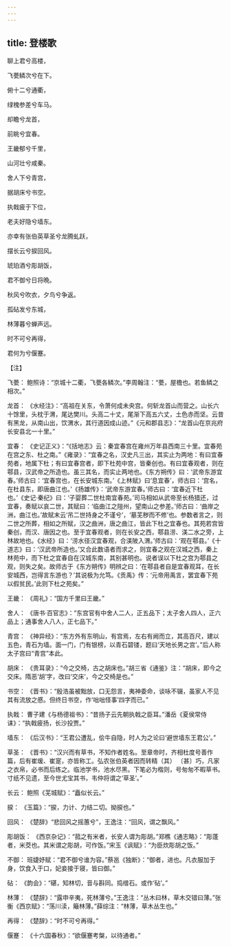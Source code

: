 ```yaml
---
---
---
```

title: 登楼歌
---




聊上君兮高楼，

飞甍鳞次兮在下。

俯十二兮通衢，

绿槐参差兮车马。

却瞻兮龙首，

前眺兮宜春。

王畿郁兮千里，

山河壮兮咸秦。

舍人下兮青宫，

据胡床兮书空。

执戟疲于下位，

老夫好隐兮墙东。

亦幸有张伯英草圣兮龙腾虬跃，

摆长云兮捩回风。

琥珀酒兮彫胡饭，

君不御兮日将晩。

秋风兮吹衣，夕鸟兮争返。

孤砧发兮东城，

林薄暮兮蝉声远。

时不可兮再得，

君何为兮偃蹇。

【注】

飞甍： 鲍照诗：“京城十二衢，飞甍各鳞次。”李周翰注：“甍，屋檐也。若鱼鳞之相次。”

龙首： 《水经注》：“高祖在关东，令萧何成未央宫。何斩龙首山而营之。山长六十馀里，头枕于渭，尾达樊川。头高二十丈，尾渐下高五六丈，土色赤而坚。云昔有黑龙，从南山出，饮渭水，其行道因成山迹。”《元和郡县志》：“龙首山在京兆府长安县北一十里。”

宜春： 《史记正义》：“《括地志》云：秦宜春宫在雍州万年县西南三十里。宜春苑在宫之东、杜之南。”《雍录》：“宜春之名，汉史凡三出，其实止为两地：有曰宜春苑者，地属下杜；有曰宜春宫者，即下杜苑中宫，皆秦创也。有曰宜春观者，则在鄠县，汉武帝之所造也。虽三其名，而实止两地也。《东方朔传》曰：‘武帝东游宜春。’师古曰：‘宜春宫也，在长安城东南。’《上林赋》曰‘息宜春’，师古曰：‘宫名，在杜县东，即唐曲江也。’《扬雄传》：‘武帝东游宜春。’师古曰：‘宜春近下杜也。’《史记·秦纪》曰：‘子婴葬二世杜南宜春苑。’司马相如从武帝至长杨猎还，过宜春，奏赋以哀二世，其赋曰：‘临曲江之隑州，望南山之参差。’师古曰：‘曲岸之洲，曲江也。’故赋末云‘吊二世持身之不谨兮’，‘墓芜秽而不修’也。参数者言之，则二世之所葬，相如之所赋，汉之曲洲，唐之曲江，皆此下杜之宜春也。其苑若宫皆秦创，而汉、唐因之也。至于宜春观者，则在长安之西，鄠县涝、渼二水之旁，上林故地也。《水经》曰：‘涝水径汉宜春观，合渼陂入渭。’师古曰：‘观在鄠县。’《十道志》曰：‘汉武帝所造也。’又合此数语者而求之，则宜春之观在汉城之西，秦上林苑中，而下杜之宜春自在汉城东南，其别甚明也。说者误以下杜之宫为鄠县之观，则失之矣。故师古于《东方朔传》明辨之曰：‘在鄠县者自是宜春观耳，在长安城西，岂得言东游也？’其说极为允笃。《贡禹》传：‘元帝用禹言，罢宜春下苑以假贫民。’此则下杜之苑矣。”

王畿： 《周礼》：“国方千里曰王畿。”

舍人： 《唐书·百官志》：“东宫官有中舍人二人，正五品下；太子舍人四人，正六品上；通事舍人八人，正七品下。”

青宫： 《神异经》：“东方外有东明山，有宫焉，左右有阙而立，其高百尺，建以五色，青石为墙。面一门，门有银榜，以青石碧镂，题曰‘天地长男之宫’。”后人称太子宫曰“青宫”本此。

胡床： 《贵耳录》：“今之交椅，古之胡床也。”胡三省《通鉴》注：“胡床，即今之交床。隋恶‘胡’字，改曰‘交床’，今之交椅是也。”

书空： 《晋书》：“殷浩虽被黜放，口无怨言，夷神委命，谈咏不辍，虽家人不见其有流放之慼。但终日书空，作‘咄咄怪事’四字而已。”

执戟： 曹子建《与杨德祖书》：“昔扬子云先朝执戟之臣耳。”潘岳《夏侯常侍诔》：“执戟疲扬，长沙投贾。”

墙东： 《后汉书》：“王君公遭乱，侩牛自隐，时人为之论曰‘避世墙东王君公’。”

草圣： 《晋书》：“汉兴而有草书，不知作者姓名。至章帝时，齐相杜度号善作篇，后有崔瑗、崔寔，亦皆称工。弘农张伯英者因而转精（其） 〔甚〕巧，凡家之衣帛，必书而后练之。临池学书，池水尽黑。下笔必为楷则，号匆匆不暇草书。寸纸不见遗，至今世尤宝其书，韦仲将谓之‘草圣’。”

长云： 鲍照《芜城赋》：“矗似长云。”

捩： 《玉篇》：“捩，力计、力结二切。拗捩也。”

回风： 《楚辞》“悲回风之摇蕙兮”，王逸注：“回风，谓之飘风。”

彫胡饭： 《西京杂记》：“菰之有米者，长安人谓为彫胡。”郑樵《通志略》：“彫蓬者，米茭也。其米谓之彫胡，可作饭。”宋玉《讽赋》：“为臣炊彫胡之饭。”

不御： 班婕妤赋：“君不御兮谁为容。”蔡邕《独断》：“御者，进也。凡衣服加于身，饮食入于口，妃妾接于寝，皆曰御。”

砧： 《韵会》：“碪，知林切，音与斟同。捣缯石。或作‘砧’。”

林薄： 《楚辞》：“露申辛夷，死林薄兮。”王逸注：“丛木曰林，草木交错曰薄。”张衡《西京赋》：“荡川渎，簸林薄。”薛综注：“林薄，草木丛生也。”

再得： 《楚辞》：“时不可兮再得。”

偃蹇： 《十六国春秋》：“欲偃蹇考槃，以待通者。”